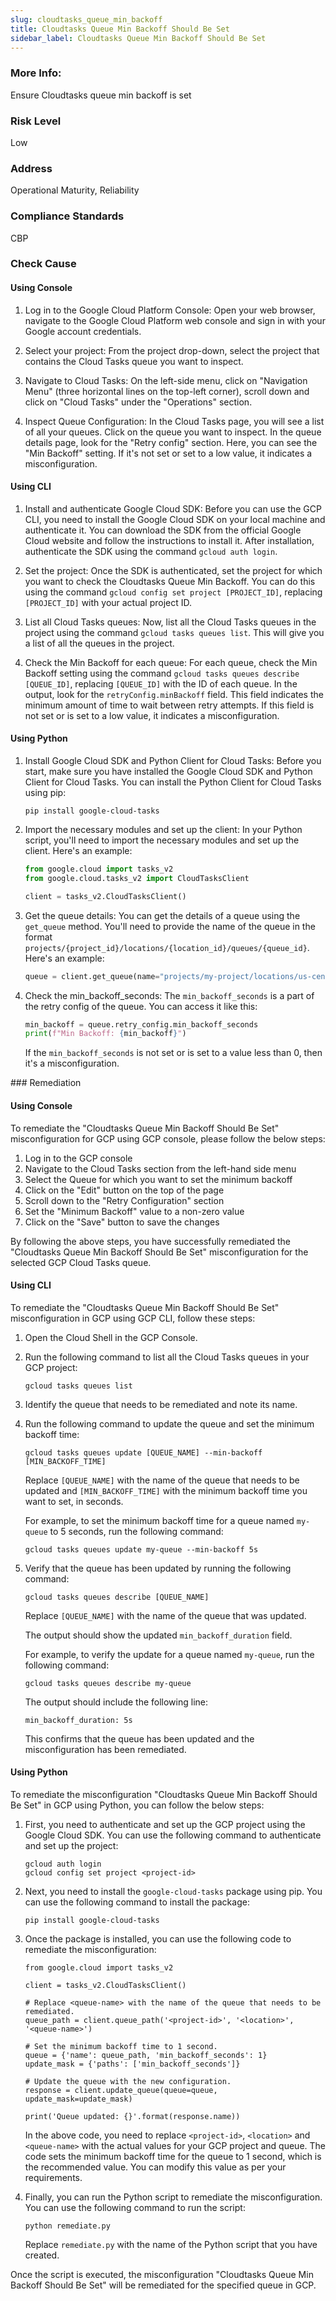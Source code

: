 ```yaml
---
slug: cloudtasks_queue_min_backoff
title: Cloudtasks Queue Min Backoff Should Be Set
sidebar_label: Cloudtasks Queue Min Backoff Should Be Set
---
```


### More Info:

Ensure Cloudtasks queue min backoff is set

### Risk Level

Low

### Address

Operational Maturity, Reliability

### Compliance Standards

CBP


<Tabs><Tab title='Cause'>
### Check Cause

#### Using Console

1. Log in to the Google Cloud Platform Console: Open your web browser, navigate to the Google Cloud Platform web console and sign in with your Google account credentials.

2. Select your project: From the project drop-down, select the project that contains the Cloud Tasks queue you want to inspect.

3. Navigate to Cloud Tasks: On the left-side menu, click on "Navigation Menu" (three horizontal lines on the top-left corner), scroll down and click on "Cloud Tasks" under the "Operations" section.

4. Inspect Queue Configuration: In the Cloud Tasks page, you will see a list of all your queues. Click on the queue you want to inspect. In the queue details page, look for the "Retry config" section. Here, you can see the "Min Backoff" setting. If it's not set or set to a low value, it indicates a misconfiguration.

#### Using CLI

1. Install and authenticate Google Cloud SDK: Before you can use the GCP CLI, you need to install the Google Cloud SDK on your local machine and authenticate it. You can download the SDK from the official Google Cloud website and follow the instructions to install it. After installation, authenticate the SDK using the command `gcloud auth login`.

2. Set the project: Once the SDK is authenticated, set the project for which you want to check the Cloudtasks Queue Min Backoff. You can do this using the command `gcloud config set project [PROJECT_ID]`, replacing `[PROJECT_ID]` with your actual project ID.

3. List all Cloud Tasks queues: Now, list all the Cloud Tasks queues in the project using the command `gcloud tasks queues list`. This will give you a list of all the queues in the project.

4. Check the Min Backoff for each queue: For each queue, check the Min Backoff setting using the command `gcloud tasks queues describe [QUEUE_ID]`, replacing `[QUEUE_ID]` with the ID of each queue. In the output, look for the `retryConfig.minBackoff` field. This field indicates the minimum amount of time to wait between retry attempts. If this field is not set or is set to a low value, it indicates a misconfiguration.

#### Using Python

1. Install Google Cloud SDK and Python Client for Cloud Tasks: Before you start, make sure you have installed the Google Cloud SDK and Python Client for Cloud Tasks. You can install the Python Client for Cloud Tasks using pip:

   ```
   pip install google-cloud-tasks
   ```

2. Import the necessary modules and set up the client: In your Python script, you'll need to import the necessary modules and set up the client. Here's an example:

   ```python
   from google.cloud import tasks_v2
   from google.cloud.tasks_v2 import CloudTasksClient

   client = tasks_v2.CloudTasksClient()
   ```

3. Get the queue details: You can get the details of a queue using the `get_queue` method. You'll need to provide the name of the queue in the format `projects/{project_id}/locations/{location_id}/queues/{queue_id}`. Here's an example:

   ```python
   queue = client.get_queue(name="projects/my-project/locations/us-central1/queues/my-queue")
   ```

4. Check the min_backoff_seconds: The `min_backoff_seconds` is a part of the retry config of the queue. You can access it like this:

   ```python
   min_backoff = queue.retry_config.min_backoff_seconds
   print(f"Min Backoff: {min_backoff}")
   ```

   If the `min_backoff_seconds` is not set or is set to a value less than 0, then it's a misconfiguration.

</Tab>


<Tab title='Remediation'>
### Remediation

#### Using Console

To remediate the "Cloudtasks Queue Min Backoff Should Be Set" misconfiguration for GCP using GCP console, please follow the below steps:

1. Log in to the GCP console
2. Navigate to the Cloud Tasks section from the left-hand side menu
3. Select the Queue for which you want to set the minimum backoff
4. Click on the "Edit" button on the top of the page
5. Scroll down to the "Retry Configuration" section
6. Set the "Minimum Backoff" value to a non-zero value
7. Click on the "Save" button to save the changes

By following the above steps, you have successfully remediated the "Cloudtasks Queue Min Backoff Should Be Set" misconfiguration for the selected GCP Cloud Tasks queue.

#### Using CLI

To remediate the "Cloudtasks Queue Min Backoff Should Be Set" misconfiguration in GCP using GCP CLI, follow these steps:

1. Open the Cloud Shell in the GCP Console.

2. Run the following command to list all the Cloud Tasks queues in your GCP project:

   ```
   gcloud tasks queues list
   ```

3. Identify the queue that needs to be remediated and note its name.

4. Run the following command to update the queue and set the minimum backoff time:

   ```
   gcloud tasks queues update [QUEUE_NAME] --min-backoff [MIN_BACKOFF_TIME]
   ```

   Replace `[QUEUE_NAME]` with the name of the queue that needs to be updated and `[MIN_BACKOFF_TIME]` with the minimum backoff time you want to set, in seconds.

   For example, to set the minimum backoff time for a queue named `my-queue` to 5 seconds, run the following command:

   ```
   gcloud tasks queues update my-queue --min-backoff 5s
   ```

5. Verify that the queue has been updated by running the following command:

   ```
   gcloud tasks queues describe [QUEUE_NAME]
   ```

   Replace `[QUEUE_NAME]` with the name of the queue that was updated.

   The output should show the updated `min_backoff_duration` field.

   For example, to verify the update for a queue named `my-queue`, run the following command:

   ```
   gcloud tasks queues describe my-queue
   ```

   The output should include the following line:

   ```
   min_backoff_duration: 5s
   ```

   This confirms that the queue has been updated and the misconfiguration has been remediated.

#### Using Python

To remediate the misconfiguration "Cloudtasks Queue Min Backoff Should Be Set" in GCP using Python, you can follow the below steps:

1. First, you need to authenticate and set up the GCP project using the Google Cloud SDK. You can use the following command to authenticate and set up the project:

   ```
   gcloud auth login
   gcloud config set project <project-id>
   ```

2. Next, you need to install the `google-cloud-tasks` package using pip. You can use the following command to install the package:

   ```
   pip install google-cloud-tasks
   ```

3. Once the package is installed, you can use the following code to remediate the misconfiguration:

   ```
   from google.cloud import tasks_v2

   client = tasks_v2.CloudTasksClient()

   # Replace <queue-name> with the name of the queue that needs to be remediated.
   queue_path = client.queue_path('<project-id>', '<location>', '<queue-name>')

   # Set the minimum backoff time to 1 second.
   queue = {'name': queue_path, 'min_backoff_seconds': 1}
   update_mask = {'paths': ['min_backoff_seconds']}

   # Update the queue with the new configuration.
   response = client.update_queue(queue=queue, update_mask=update_mask)

   print('Queue updated: {}'.format(response.name))
   ```

   In the above code, you need to replace `<project-id>`, `<location>` and `<queue-name>` with the actual values for your GCP project and queue. The code sets the minimum backoff time for the queue to 1 second, which is the recommended value. You can modify this value as per your requirements.

4. Finally, you can run the Python script to remediate the misconfiguration. You can use the following command to run the script:

   ```
   python remediate.py
   ```

   Replace `remediate.py` with the name of the Python script that you have created.

Once the script is executed, the misconfiguration "Cloudtasks Queue Min Backoff Should Be Set" will be remediated for the specified queue in GCP.




</Tab>
</Tabs>